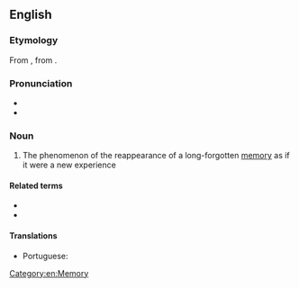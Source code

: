 ==English==

===Etymology===
From {{uder|en|fr|cryptomnésie}}, from {{pre|en|crypto}} {{der|en|grc|μνησία||memory}}.

===Pronunciation===
* {{IPA|en|/ˌkɹɪptəmˈniːziə/|/ˌkɹɪptəmˈniːʒə/}}
* {{audio|en|LL-Q1860 (eng)-Vealhurl-cryptomnesia.wav|Audio (UK)}}

===Noun===
{{wikipedia}}
{{en-noun|-}}

# {{lb|en|psychology}} The phenomenon of the reappearance of a long-forgotten [[memory]] as if it were a new experience

====Related terms====
* {{l|en|cryptomnesic}}
* {{l|en|cryptomnesically}}

====Translations====
{{trans-top|reappearance of long-forgotten memory}}
* Portuguese: {{t|pt|criptomnésia|f}}
{{trans-mid}}
{{trans-bottom}}

[[Category:en:Memory]]